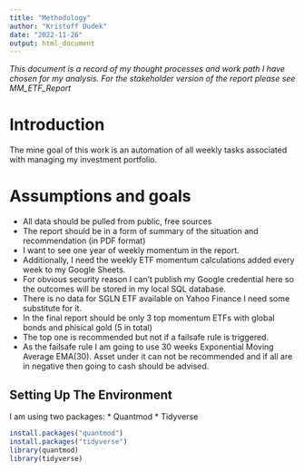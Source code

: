 ```yaml
---
title: "Methodology"
author: "Kristoff Dudek"
date: "2022-11-26"
output: html_document
---
```

*This document is a record of my thought processes and work path I have chosen for my analysis. For the stakeholder version of the report please see MM_ETF_Report*

# Introduction
The mine goal of this work is an automation of all weekly tasks associated with managing my investment portfolio.

# Assumptions and goals
* All data should be pulled from public, free sources
* The report should be in a form of summary of the situation and recommendation (in PDF format)
* I want to see one year of weekly momentum in the report.
* Additionally, I need the weekly ETF momentum calculations added every week to my Google Sheets.
* For obvious security reason I can't publish my Google credential here so the outcomes will be stored in my local SQL database.
* There is no data for SGLN ETF available on Yahoo Finance I need some substitute for it.
* In the final report should be only 3 top momentum ETFs with global bonds and phisical gold (5 in total)
* The top one is recommended but not if a failsafe rule is triggered.
* As the failsafe rule I am going to use 30 weeks Exponential Moving Average EMA(30). Asset under it can not be recommended and if all are in negative then going to cash should be advised.


## Setting Up The Environment

I am using two packages:
* Quantmod
* Tidyverse

```r
install.packages("quantmod")
install.packages("tidyverse")
library(quantmod)
library(tidyverse)
```
